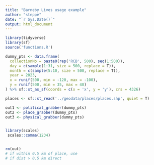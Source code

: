 ```yaml
---
title: "Barneby Lives usage example"
author: "steppe"
date: "`r Sys.Date()`"
output: html_document
---
```



```r
library(tidyverse)
library(sf)
source('functions.R')
```


```r
dummy_pts <- data.frame(
  collectionNo = paste0(rep('RCB', 500), seq(1:500)),
  day = c(sample(1:31, size = 500, replace = T)),
  month = c(sample(5:10, size = 500, replace = T)),
  year = 2023,
  x = runif(500, min = -120, max = -100), 
  y = runif(500, min = 35, max = 48)
) %>% sf::st_as_sf(coords = c(x = 'x', y = 'y'), crs = 4326)

```

```r


places <- sf::st_read('../geodata/places/places.shp', quiet = T)

out1 <- political_grabber(dummy_pts)
out2 <- place_grabber(dummy_pts)
out3 <- physical_grabber(dummy_pts)


library(scales)    
 scales::comma(1234) 


rm(out)
# if within 0.5 km of place, use
# if dist > 0.5 km direct

```

